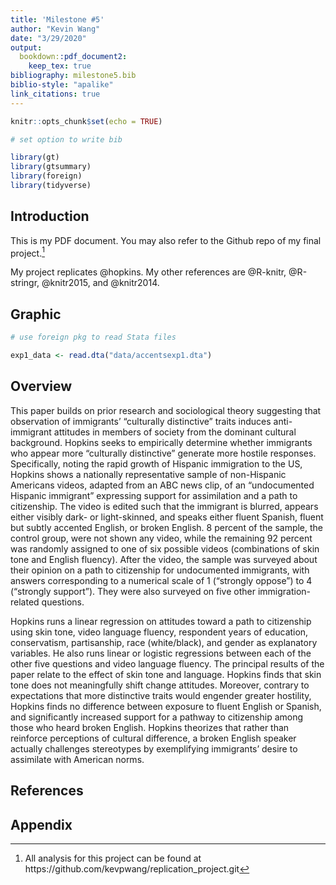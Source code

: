 ```yaml
---
title: 'Milestone #5'
author: "Kevin Wang"
date: "3/29/2020"
output:
  bookdown::pdf_document2:
    keep_tex: true
bibliography: milestone5.bib
biblio-style: "apalike"
link_citations: true
---
```


```r
knitr::opts_chunk$set(echo = TRUE)

# set option to write bib

library(gt)
library(gtsummary)
library(foreign)
library(tidyverse)
```

## Introduction

This is my PDF document. You may also refer to the Github repo of my final project.^[All analysis for this project can be found at https://github.com/kevpwang/replication_project.git]

<!-- must actually reference texts to generate bibliography -->

My project replicates @hopkins. My other references are @R-knitr, @R-stringr, @knitr2015, and @knitr2014.

## Graphic

```r

# use foreign pkg to read Stata files

exp1_data <- read.dta("data/accentsexp1.dta")

```

## Overview

This paper builds on prior research and sociological theory suggesting that observation of immigrants' "culturally distinctive" traits induces anti-immigrant attitudes in members of society from the dominant cultural background. Hopkins seeks to empirically determine whether immigrants who appear more "culturally distinctive" generate more hostile responses. Specifically, noting the rapid growth of Hispanic immigration to the US, Hopkins shows a nationally representative sample of non-Hispanic Americans videos, adapted from an ABC news clip, of an "undocumented Hispanic immigrant" expressing support for assimilation and a path to citizenship. The video is edited such that the immigrant is blurred, appears either visibly dark- or light-skinned, and speaks either fluent Spanish, fluent but subtly accented English, or broken English. 8 percent of the sample, the control group, were not shown any video, while the remaining 92 percent was randomly assigned to one of six possible videos (combinations of skin tone and English fluency). After the video, the sample was surveyed about their opinion on a path to citizenship for undocumented immigrants, with answers corresponding to a numerical scale of 1 ("strongly oppose") to 4 ("strongly support"). They were also surveyed on five other immigration-related questions.

Hopkins runs a linear regression on attitudes toward a path to citizenship using skin tone, video language fluency, respondent years of education, conservatism, partisanship, race (white/black), and gender as explanatory variables. He also runs linear or logistic regressions between each of the other five questions and video language fluency. The principal results of the paper relate to the effect of skin tone and language. Hopkins finds that skin tone does not meaningfully shift change attitudes. Moreover, contrary to expectations that more distinctive traits would engender greater hostility, Hopkins finds no difference between exposure to fluent English or Spanish, and significantly increased support for a pathway to citizenship among those who heard broken English. Hopkins theorizes that rather than reinforce perceptions of cultural difference, a broken English speaker actually challenges stereotypes by exemplifying immigrants' desire to assimilate with American norms.

## References

## Appendix
